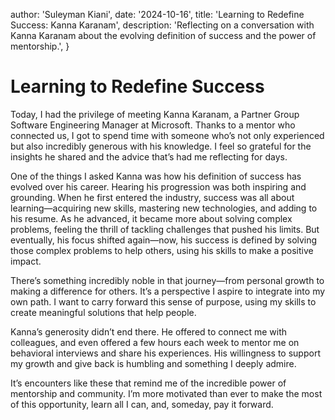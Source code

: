 
  author: 'Suleyman Kiani',
  date: '2024-10-16',
  title: 'Learning to Redefine Success: Kanna Karanam',
  description:
    'Reflecting on a conversation with Kanna Karanam about the evolving definition of success and the power of mentorship.',
}


# Learning to Redefine Success

Today, I had the privilege of meeting Kanna Karanam, a Partner Group Software Engineering Manager at Microsoft. Thanks to a mentor who connected us, I got to spend time with someone who’s not only experienced but also incredibly generous with his knowledge. I feel so grateful for the insights he shared and the advice that’s had me reflecting for days.

One of the things I asked Kanna was how his definition of success has evolved over his career. Hearing his progression was both inspiring and grounding. When he first entered the industry, success was all about learning—acquiring new skills, mastering new technologies, and adding to his resume. As he advanced, it became more about solving complex problems, feeling the thrill of tackling challenges that pushed his limits. But eventually, his focus shifted again—now, his success is defined by solving those complex problems to help others, using his skills to make a positive impact.

There’s something incredibly noble in that journey—from personal growth to making a difference for others. It’s a perspective I aspire to integrate into my own path. I want to carry forward this sense of purpose, using my skills to create meaningful solutions that help people.

Kanna’s generosity didn’t end there. He offered to connect me with colleagues, and even offered a few hours each week to mentor me on behavioral interviews and share his experiences. His willingness to support my growth and give back is humbling and something I deeply admire.

It’s encounters like these that remind me of the incredible power of mentorship and community. I’m more motivated than ever to make the most of this opportunity, learn all I can, and, someday, pay it forward.